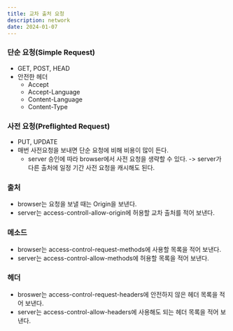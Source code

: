 ```yaml
---
title: 교차 출처 요청
description: network
date: 2024-01-07
---
```


### 단순 요청(Simple Request)

- GET, POST, HEAD
- 안전한 헤더
  - Accept
  - Accept-Language
  - Content-Language
  - Content-Type

### 사전 요청(Preflighted Request)

- PUT, UPDATE
- 매번 사전요청을 보내면 단순 요청에 비해 비용이 많이 든다.
  - server 승인에 따라 browser에서 사전 요청을 생략할 수 있다. -> server가 다른 출처에 일정 기간 사전 요청을 캐시해도 된다.

### 출처

- browser는 요청을 보낼 때는 Origin을 보낸다.
- server는 access-controll-allow-origin에 허용할 교차 출처를 적어 보낸다.

### 메소드

- browser는 access-control-request-methods에 사용할 목록을 적어 보낸다.
- server는 access-control-allow-methods에 허용할 목록을 적어 보낸다.

### 헤더

- broswer는 access-control-request-headers에 안전하지 않은 헤더 목록을 적어 보낸다.
- server는 access-control-allow-headers에 사용해도 되는 헤더 목록을 적어 보낸다.
